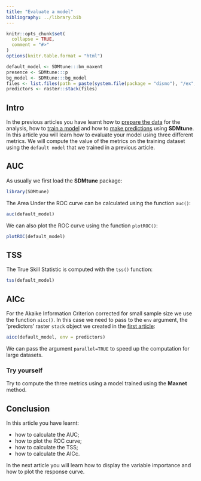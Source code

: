 ```yaml
---
title: "Evaluate a model"
bibliography: ../library.bib
---
```


```r
knitr::opts_chunk$set(
  collapse = TRUE,
  comment = "#>"
)
options(knitr.table.format = "html")
```

```r
default_model <- SDMtune:::bm_maxent
presence <- SDMtune:::p
bg_model <- SDMtune:::bg_model
files <- list.files(path = paste(system.file(package = "dismo"), "/ex", sep = ""), pattern = "grd", full.names = T)
predictors <- raster::stack(files)
```

## Intro

In the previous articles you have learnt how to [prepare the data](./prepare_data.html) for the analysis, how to [train a model](./train_model.html) and how to [make predictions](./make_predictions.html) using **SDMtune**. In this article you will learn how to evaluate your model using three different metrics. We will compute the value of the metrics on the training dataset using the `default model` that we trained in a previous article.

## AUC

As usually we first load the **SDMtune** package:

```r
library(SDMtune)
```

The Area Under the ROC curve can be calculated using the function `auc()`:
```r
auc(default_model)
```

We can also plot the ROC curve using the function `plotROC()`:
```r
plotROC(default_model)
```

## TSS

The True Skill Statistic is computed with the `tss()` function:
```r
tss(default_model)
```

## AICc

For the Akaike Information Criterion corrected for small sample size we use the function `aicc()`. In this case we need to pass to the `env` argument, the 'predictors' raster `stack` object we created in the [first article](./prepare_data.html#acquire-environmental-variables):
```r
aicc(default_model, env = predictors)
```

We can pass the argument `parallel=TRUE` to speed up the computation for large datasets.

### Try yourself

Try to compute the three metrics using a model trained using the **Maxnet** method.

## Conclusion

In this article you have learnt:

* how to calculate the AUC;
* how to plot the ROC curve;
* how to calculate the TSS;
* how to calculate the AICc.

In the next article you will learn how to display the variable importance and how to plot the response curve.
